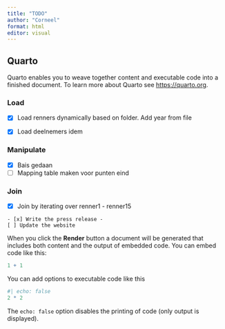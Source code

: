 ```yaml
---
title: "TODO"
author: "Corneel"
format: html
editor: visual
---
```


## Quarto

Quarto enables you to weave together content and executable code into a finished document. To learn more about Quarto see <https://quarto.org>.

### Load

-   [x] Load renners dynamically based on folder. Add year from file

-   [x] Load deelnemers idem

### Manipulate

-   [x] Bais gedaan
-   [ ] Mapping table maken voor punten eind


### Join

-   [x] Join by iterating over renner1 - renner15

```         
- [x] Write the press release - 
[ ] Update the website
```

When you click the **Render** button a document will be generated that includes both content and the output of embedded code. You can embed code like this:

```r
1 + 1
```

You can add options to executable code like this

```r
#| echo: false
2 * 2
```

The `echo: false` option disables the printing of code (only output is displayed).
